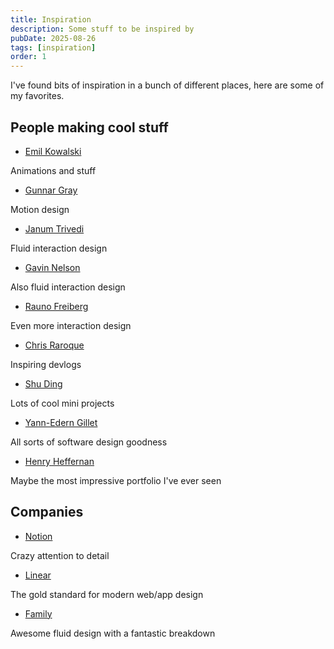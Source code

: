 ```yaml
---
title: Inspiration
description: Some stuff to be inspired by
pubDate: 2025-08-26
tags: [inspiration]
order: 1
---
```


I've found bits of inspiration in a bunch of different places, here are some of my favorites.

## People making cool stuff

- [Emil Kowalski](https://emilkowal.ski/)

Animations and stuff

- [Gunnar Gray](https://www.gunnargray.com/)

Motion design

- [Janum Trivedi](https://janum.co/)

Fluid interaction design

- [Gavin Nelson](https://nelson.co/)

Also fluid interaction design

- [Rauno Freiberg](https://rauno.me/)

Even more interaction design

- [Chris Raroque](https://chrisraroque.com/)

Inspiring devlogs

- [Shu Ding](https://shud.in/)

Lots of cool mini projects

- [Yann-Edern Gillet](https://yannglt.com/)

All sorts of software design goodness

- [Henry Heffernan](https://henryheffernan.com/)

Maybe the most impressive portfolio I've ever seen

## Companies

- [Notion](https://www.notion.com/)

Crazy attention to detail

- [Linear](https://linear.app/)

The gold standard for modern web/app design

- [Family](https://benji.org/family-values)

Awesome fluid design with a fantastic breakdown
